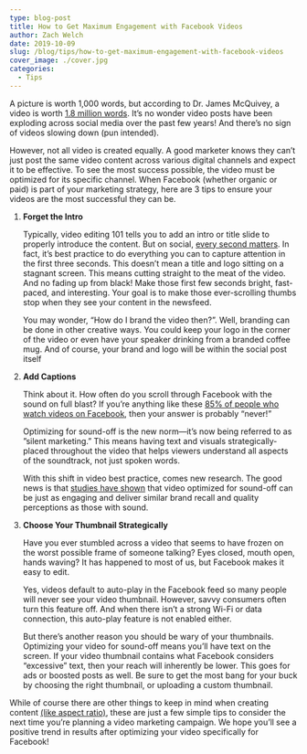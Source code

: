 ```yaml
---
type: blog-post
title: How to Get Maximum Engagement with Facebook Videos
author: Zach Welch
date: 2019-10-09
slug: /blog/tips/how-to-get-maximum-engagement-with-facebook-videos
cover_image: ./cover.jpg
categories:
  - Tips
---
```


A picture is worth 1,000 words, but according to Dr. James McQuivey, a video is worth [1.8 million words](https://idearocketanimation.com/4293-video-worth-1-million-words/). It’s no wonder video posts have been exploding across social media over the past few years! And there’s no sign of videos slowing down (pun intended).

However, not all video is created equally. A good marketer knows they can’t just post the same video content across various digital channels and expect it to be effective. To see the most success possible, the video must be optimized for its specific channel. When Facebook (whether organic or paid) is part of your marketing strategy, here are 3 tips to ensure your videos are the most successful they can be.

1. **Forget the Intro**

   Typically, video editing 101 tells you to add an intro or title slide to properly introduce the content. But on social, [every second matters](https://www.facebook.com/business/news/insights/capturing-attention-feed-video-creative). In fact, it’s best practice to do everything you can to capture attention in the first three seconds. This doesn’t mean a title and logo sitting on a stagnant screen. This means cutting straight to the meat of the video. And no fading up from black! Make those first few seconds bright, fast-paced, and interesting. Your goal is to make those ever-scrolling thumbs stop when they see your content in the newsfeed.

   You may wonder, “How do I brand the video then?”. Well, branding can be done in other creative ways. You could keep your logo in the corner of the video or even have your speaker drinking from a branded coffee mug. And of course, your brand and logo will be within the social post itself

2. **Add Captions**

   Think about it. How often do you scroll through Facebook with the sound on full blast? If you’re anything like these [85% of people who watch videos on Facebook](https://digiday.com/media/silent-world-facebook-video/), then your answer is probably “never!”

   Optimizing for sound-off is the new norm—it’s now being referred to as ”silent marketing.” This means having text and visuals strategically-placed throughout the video that helps viewers understand all aspects of the soundtrack, not just spoken words.

   With this shift in video best practice, comes new research. The good news is that [studies have shown](https://unruly.co/blog/article/2019/06/13/sound-off-advertising/) that video optimized for sound-off can be just as engaging and deliver similar brand recall and quality perceptions as those with sound.

3. **Choose Your Thumbnail Strategically**

   Have you ever stumbled across a video that seems to have frozen on the worst possible frame of someone talking? Eyes closed, mouth open, hands waving? It has happened to most of us, but Facebook makes it easy to edit.

   Yes, videos default to auto-play in the Facebook feed so many people will never see your video thumbnail. However, savvy consumers often turn this feature off. And when there isn’t a strong Wi-Fi or data connection, this auto-play feature is not enabled either.

   But there’s another reason you should be wary of your thumbnails. Optimizing your video for sound-off means you’ll have text on the screen. If your video thumbnail contains what Facebook considers “excessive” text, then your reach will inherently be lower. This goes for ads or boosted posts as well. Be sure to get the most bang for your buck by choosing the right thumbnail, or uploading a custom thumbnail.

While of course there are other things to keep in mind when creating content [(like aspect ratio)](http://localhost/brandglue/old-website/blog/tips/3-tips-to-make-your-social-media-strategy-mobile-first), these are just a few simple tips to consider the next time you’re planning a video marketing campaign. We hope you’ll see a positive trend in results after optimizing your video specifically for Facebook!
